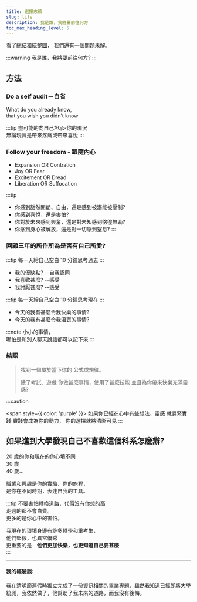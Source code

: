 ---
title: 選擇志願
slug: life
description: 我是誰，我將要前往何方
toc_max_heading_level: 5
---

看了[總結和統整圖](life.mdx)，
我們還有一個問題未解。

:::warning
我是誰，我將要前往何方?
:::

## 方法

### Do a self audit－自省

What do you already know,  
that you wish you didn’t know

:::tip
盡可能的向自己坦承-你的現況  
無論現實是帶來疼痛或帶來喜悅
:::

### Follow your freedom - 跟隨內心

- Expansion OR Contration
- Joy OR Fear
- Excitement OR Dread
- Liberation OR Suffocation

:::tip

- 你感到豁然開朗、自由，還是感到被潛能被壓制?
- 你感到喜悅，還是害怕?
- 你對於未來感到興奮，還是對未知感到徬徨無助?
- 你感到身心被解放，還是對一切感到窒息?
  :::

### 回顧三年的所作所為是否有自己所愛?

:::tip
每一天給自己空白 10 分鐘思考過去
:::

- 我的優缺點? --自我認同
- 我喜歡甚麼? --感受
- 我討厭甚麼? --感受

:::tip
每一天給自己空白 10 分鐘思考現在
:::

- 今天的我有甚麼令我快樂的事情?
- 今天的我有甚麼令我沮喪的事情?

:::note
小小的事情，  
哪怕是和別人聊天說話都可以記下來
:::

### 結語

> 找到一個屬於當下你的
> 公式或規律。
>
> 除了考試、遊戲
> 你做甚麼事情，使用了甚麼技能
> 並且為你帶來快樂充滿靈感?

:::caution

<span style={{ color: 'purple' }}>
  如果你已經在心中有些想法、靈感 就趕緊實踐 實踐會成為你的動力，
  你的選擇就將清晰可見
</span>
:::

## 如果進到大學發現自己不喜歡這個科系怎麼辦?

20 歲的你和現在的你心境不同  
30 歲  
40 歲...

職業和興趣是你的實驗、你的旅程，  
是你在不同時期，表達自我的工具。

:::tip
不要害怕轉換道路，代價沒有你想的高  
走過的都不會白費。  
更多的是你心中的害怕。

我現在的環境身邊有許多轉學和重考生，  
他們堅毅，也異常優秀  
更重要的是　**他們更加快樂，也更知道自己要甚麼**  
:::

---

#### 我的經驗談:

我在清明節連假時獨立完成了一份資訊相關的畢業專題，雖然我知道已經即將大學統測，我依然做了，他幫助了我未來的道路，而我沒有後悔。
